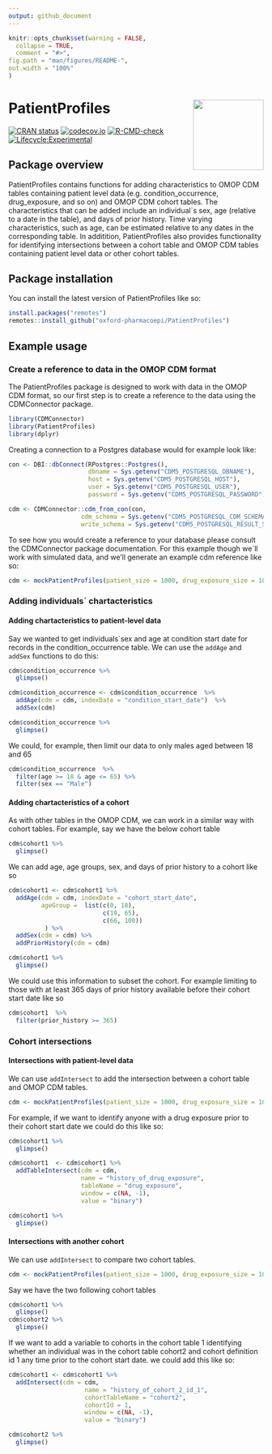 ```yaml
---
output: github_document
---
```


```r
knitr::opts_chunk$set(warning = FALSE,
  collapse = TRUE,
  comment = "#>",
fig.path = "man/figures/README-",
out.width = "100%"
)
```

# PatientProfiles <img src='man/figures/Hex.png' align="right" height="139"/>

[![CRAN status](https://www.r-pkg.org/badges/version/PatientProfiles)](https://CRAN.R-project.org/package=PatientProfiles)
[![codecov.io](https://codecov.io/github/darwin-eu/PatientProfiles/coverage.svg?branch=main)](https://codecov.io/github/darwin-eu/PatientProfiles?branch=main)
[![R-CMD-check](https://github.com/darwin-eu/PatientProfiles/workflows/R-CMD-check/badge.svg)](https://github.com/darwin-eu/PatientProfiles/actions)
[![Lifecycle:Experimental](https://img.shields.io/badge/Lifecycle-Experimental-339999)](https://www.tidyverse.org/lifecycle/#experimental)


## Package overview

PatientProfiles contains functions for adding characteristics to OMOP CDM tables containing patient level data (e.g. condition_occurrence, drug_exposure, and so on) and OMOP CDM cohort tables. The characteristics that can be added include an individual´s sex, age (relative to a date in the table), and days of prior history. Time varying characteristics, such as age, can be estimated relative to any dates in the corresponding table. In additition, PatientProfiles also provides functionality for identifying intersections between a cohort table and OMOP CDM tables containing patient level data or other cohort tables. 

## Package installation

You can install the latest version of PatientProfiles like so:

```r
install.packages("remotes")
remotes::install_github("oxford-pharmacoepi/PatientProfiles")
```

## Example usage
### Create a reference to data in the OMOP CDM format 
The PatientProfiles package is designed to work with data in the OMOP CDM format, so our first step is to create a reference to the data using the CDMConnector package. 

```r
library(CDMConnector)
library(PatientProfiles)
library(dplyr)
```

Creating a connection to a Postgres database would for example look like:
```r
con <- DBI::dbConnect(RPostgres::Postgres(),
                      dbname = Sys.getenv("CDM5_POSTGRESQL_DBNAME"),
                      host = Sys.getenv("CDM5_POSTGRESQL_HOST"),
                      user = Sys.getenv("CDM5_POSTGRESQL_USER"),
                      password = Sys.getenv("CDM5_POSTGRESQL_PASSWORD"))

cdm <- CDMConnector::cdm_from_con(con, 
                    cdm_schema = Sys.getenv("CDM5_POSTGRESQL_CDM_SCHEMA"), 
                    write_schema = Sys.getenv("CDM5_POSTGRESQL_RESULT_SCHEMA"))
```
To see how you would create a reference to your database please consult the CDMConnector package documentation. For this example though we´ll work with simulated data, and we'll generate an example cdm reference like so:

```r
cdm <- mockPatientProfiles(patient_size = 1000, drug_exposure_size = 1000)
```

### Adding individuals´ chartacteristics
#### Adding chartacteristics to patient-level data
Say we wanted to get individuals´sex and age at condition start date for records in the condition_occurrence table. We can use the `addAge` and `addSex` functions to do this:

```r
cdm$condition_occurrence %>% 
  glimpse()

cdm$condition_occurrence <- cdm$condition_occurrence  %>% 
  addAge(cdm = cdm, indexDate = "condition_start_date")  %>% 
  addSex(cdm)

cdm$condition_occurrence %>% 
  glimpse()
```

We could, for example, then limit our data to only males aged between 18 and 65
```r
cdm$condition_occurrence  %>%
  filter(age >= 18 & age <= 65) %>%
  filter(sex == "Male")
```

#### Adding chartacteristics of a cohort
As with other tables in the OMOP CDM, we can work in a similar way with cohort tables. For example, say we have the below cohort table

```r
cdm$cohort1 %>% 
  glimpse()
```

We can add age, age groups, sex, and days of prior history to a cohort like so
```r
cdm$cohort1 <- cdm$cohort1 %>% 
  addAge(cdm = cdm, indexDate = "cohort_start_date",
         ageGroup =  list(c(0, 18),  
                          c(19, 65), 
                          c(66, 100))
          ) %>% 
  addSex(cdm = cdm) %>% 
  addPriorHistory(cdm = cdm)

cdm$cohort1 %>% 
  glimpse()
```

We could use this information to subset the cohort. For example limiting to those with at least 365 days of prior history available before their cohort start date like so
```r
cdm$cohort1  %>%
  filter(prior_history >= 365)
```

### Cohort intersections

#### Intersections with patient-level data 
We can use `addIntersect` to add the intersection between a cohort table and OMOP CDM tables.

```r
cdm <- mockPatientProfiles(patient_size = 1000, drug_exposure_size = 1000)
```

For example, if we want to identify anyone with a drug exposure prior to their cohort start date we could do this like so:

```r
cdm$cohort1 %>% 
  glimpse()

cdm$cohort1  <- cdm$cohort1 %>% 
  addTableIntersect(cdm = cdm,
                    name = "history_of_drug_exposure",
                    tableName = "drug_exposure", 
                    window = c(NA, -1),  
                    value = "binary")

cdm$cohort1 %>% 
  glimpse()

```

#### Intersections with another cohort

We can use `addIntersect` to compare two cohort tables.

```r
cdm <- mockPatientProfiles(patient_size = 1000, drug_exposure_size = 1000)
```

Say we have the two following cohort tables
```r
cdm$cohort1 %>% 
  glimpse()
cdm$cohort2 %>% 
  glimpse()

```

If we want to add a variable to cohorts in the cohort table 1 identifying whether an individual was in the cohort table cohort2 and cohort definition id 1 any time prior to the cohort start date. we could add this like so:

```r
cdm$cohort1 <- cdm$cohort1 %>% 
  addIntersect(cdm = cdm,  
                     name = "history_of_cohort_2_id_1",
                     cohortTableName = "cohort2", 
                     cohortId = 1,
                     window = c(NA, -1),  
                     value = "binary")

cdm$cohort2 %>% 
  glimpse()

```

